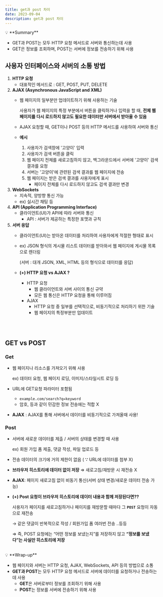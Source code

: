 ```yaml
---
title: get과 post 차이
date: 2023-09-04
description: get과 post 차이
---
```


<aside>
💡 **Summary**

- GET과 POST는 모두 HTTP 요청 메서드로 서버와 통신하는데 사용
- GET은 정보를 조회하며, POST는 서버에 정보를 전송하기 위해 사용
</aside>

## 사용자 인터페이스와 서버의 소통 방법

1. **HTTP 요청**
    - 대표적인 메서드로 :  GET, POST, PUT, DELETE
2. **AJAX (Asynchronous JavaScript and XML)**
    - 웹 페이지의 일부분만 업데이트하기 위해 사용하는 기술
        
        사용자가 웹 페이지의 특정 부분에서 버튼을 클릭하거나 입력을 할 때, **전체 웹 페이지를 다시 로드하지 않고도 필요한 데이터만 서버에서 받아올 수 있음**
        
    - AJAX 요청할 때, GET이나 POST 등의 HTTP 메서드를 사용하여 서버와 통신
    - **예시**
        1. 사용자가 검색창에 '고양이' 입력 
        2. 사용자가 검색 버튼을 클릭
        3. 웹 페이지 전체를 새로고침하지 않고, 백그라운드에서 서버에 '고양이' 검색 결과를 요청
        4. 서버는 '고양이'에 관련된 검색 결과를 웹 페이지에 전송
        5. 웹 페이지는 받은 검색 결과를 사용자에게 표시
            - 페이지 전체를 다시 로드하지 않고도 검색 결과만 변경
3. **WebSockets**
    - 지속적, 양방향 통신 가능
    - ex) 실시간 채팅 등
4. **API (Application Programming Interface)**
    - 클라이언트(UI)가 API에 따라 서버와 통신
        - API : 서버가 제공하는 특정한 포맷과 규칙
5. **서버 응답**
    - 클라이언트(UI)는 받아온 데이터를 처리하여 사용자에게 적절한 형태로 표시
    - ex) JSON 형식의 게시물 리스트 데이터를 받아와서 웹 페이지에 게시물 목록으로 렌더링
        
        (서버 : 대개 JSON, XML, HTML 등의 형식으로 데이터를 응답) 
    - **(+) HTTP 요청 vs AJAX ?**
        - HTTP 요청
            - 웹 클라이언트와 서버 사이의 통신 규약
            - 모든 웹 통신은 HTTP 요청을 통해 이루어짐
        - AJAX
            - HTTP 요청 중 일부를 선택적으로, 비동기적으로 처리하기 위한 기술
            - 웹 페이지의 특정부분만 업데이트

<br />
<br />

## GET vs POST

### Get

- 웹 페이지나 리소스를 가져오기 위해 사용
    
    ex) 데이터 요청, 웹 페이지 로딩, 이미지/스타일시트 로딩 등
    
- URL에 GET요청 파라미터 포함됨
    - `example.com/search?q=keyword`
    - 암호, 등과 같이 민감한 정보 전송에는 적합 X
- **AJAX** : AJAX를 통해 서버에서 데이터를 비동기적으로 가져올때 사용!

### Post

- 서버에 새로운 데이터를 제출 / 서버의 상태를 변경할 때 사용
    
    ex) 회원 가입 폼 제출, 댓글 작성, 파일 업로드 등
    
- 전송 데이터의 크기에 거의 제한이 없음
( **∵** URL에 데이터를 첨부 X)
- **브라우저 히스토리에 데이터 없이 저장** ⇒ 새로고침/재방문 시 재전송 X
- **AJAX**: 페이지 새로고침 없이 비동기 통신(서버 상태 변경/새로운 데이터 전송 가능)
- **(+) Post 요청이 브라우저 히스토리에 데이터 내용과 함께 저장된다면??**
    
    사용자가 페이지를 새로고침하거나 페이지를 재방문할 때마다 그 **`POST`** 요청이 자동으로 재전송
    
    → 같은 댓글이 반복적으로 작성 / 회원가입 폼 여러번 전송 ..등등 
    
    ⇒ 즉, POST 요청에는 “어떤 정보를 보냈는지”를 저장하지 않고 **“정보를 보냈다”는 사실만 히스토리에 저장**
    
<br />
<aside>
💡 **Wrap-up**

- 웹 페이지와 서버는 HTTP 요청, AJAX, WebSockets, API 등의 방법으로 소통
- **GET과 POST**는 모두 HTTP 요청 메서드로 서버에 데이터를 요청하거나 전송하는데 사용
    - **GET**은 서버로부터 정보를 조회하기 위해 사용
    - **POST**는 정보를 서버에 전송하기 위해 사용
    
</aside>